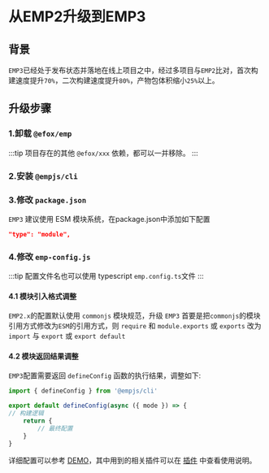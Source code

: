 
# 从EMP2升级到EMP3

## 背景
`EMP3`已经处于发布状态并落地在线上项目之中，经过多项目与`EMP2`比对，首次构建速度提升`70%`，二次构建速度提升`80%`，产物包体积缩小`25%`以上。

## 升级步骤

### 1.卸载 `@efox/emp`

<PackageManagerTabs command="remove @efox/emp" />

:::tip
项目存在的其他 `@efox/xxx` 依赖，都可以一并移除。
:::

### 2.安装 `@empjs/cli`

<PackageManagerTabs command="add @empjs/cli -D" />

### 3.修改 `package.json`
`EMP3` 建议使用 ESM 模块系统，在package.json中添加如下配置
```json title="package.json"
"type": "module",
```

### 4.修改 `emp-config.js`
:::tip
配置文件名也可以使用 typescript `emp.config.ts`文件
:::

#### 4.1 模块引入格式调整
`EMP2.x`的配置默认使用 `commonjs` 模块规范，升级 `EMP3` 首要是把`commonjs`的模块引用方式修改为`ESM`的引用方式，则 `require` 和 `module.exports` 或 `exports` 改为 `import` 与 `export` 或 `export default`

#### 4.2 模块返回结果调整
`EMP3`配置需要返回 `defineConfig` 函数的执行结果，调整如下:
```javascript title="emp-config.js
import { defineConfig } from '@empjs/cli'

export default defineConfig(async ({ mode }) => {
// 构建逻辑
    return {
        // 最终配置
    }
}
```

详细配置可以参考 [DEMO](https://github.com/empjs/emp/blob/v3/demos/react18/react-host/emp.config.ts)，其中用到的相关插件可以在 [插件](zh/plugin/index) 中查看使用说明。